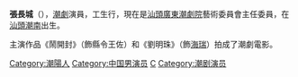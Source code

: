 {{Unreferenced|time=2014-07-07T07:27:36+00:00}}
'''張長城'''（{{bd|1933年||||Z張}}），[[潮劇|潮劇]]演員，工生行，現在是[[汕頭|汕頭]][[廣東潮劇院|廣東潮劇院]]藝術委員會主任委員，在[[汕頭|汕頭]][[潮南|潮南]]出生。

主演作品《鬧開封》（飾縣令王佐）和《劉明珠》（飾[[海瑞|海瑞]]）拍成了潮劇電影。

[[Category:潮陽人|Category:潮陽人]]
[[Category:中国男演员|Category:中国男演员]]
[[Category:張姓|C]]
[[Category:潮剧演员|Category:潮剧演员]]